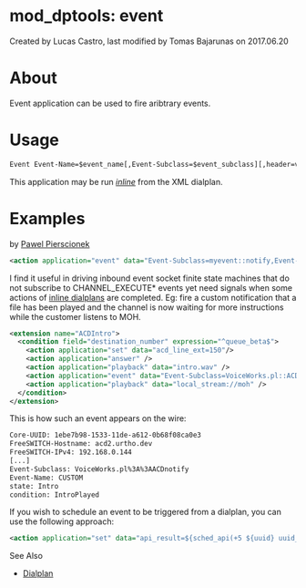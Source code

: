 
# mod_dptools: event 

 Created by  Lucas Castro, last modified by  Tomas Bajarunas on 2017.06.20

# About

Event application can be used to fire aribtrary events.

# Usage

```xml
Event Event-Name=$event_name[,Event-Subclass=$event_subclass][,header=value,header=value]
```

This application may be run _[inline](../../Dialplan/index.mdx#2-modules)_ from the XML dialplan.

# Examples

by [Pawel Pierscionek](https://freeswitch.org/confluence/display/~urtho)

```xml
<action application="event" data="Event-Subclass=myevent::notify,Event-Name=CUSTOM,key1=value1,key2=value2"/>
```

I find it useful in driving inbound event socket finite state machines that do not subscribe to CHANNEL\_EXECUTE\* events yet need signals when some actions of [inline dialplans](../../Dialplan/Inline-Dialplan_13173434.mdx#escaping) are completed. Eg: fire a custom notification that a file has been played and the channel is now waiting for more instructions while the customer listens to MOH.

```xml
<extension name="ACDIntro">
  <condition field="destination_number" expression="^queue_beta$">
    <action application="set" data="acd_line_ext=150"/>
    <action application="answer" />
    <action application="playback" data="intro.wav" />
    <action application="event" data="Event-Subclass=VoiceWorks.pl::ACDnotify,Event-Name=CUSTOM,state=Intro,condition=IntroPlayed"/>
    <action application="playback" data="local_stream://moh" />
  </condition>
</extension>
```

This is how such an event appears on the wire:

```xml
Core-UUID: 1ebe7b98-1533-11de-a612-0b68f08ca0e3
FreeSWITCH-Hostname: acd2.urtho.dev
FreeSWITCH-IPv4: 192.168.0.144
[...]
Event-Subclass: VoiceWorks.pl%3A%3AACDnotify
Event-Name: CUSTOM
state: Intro
condition: IntroPlayed
```

If you wish to schedule an event to be triggered from a dialplan, you can use the following approach:

```xml
<action application="set" data="api_result=${sched_api(+5 ${uuid} uuid_broadcast ${uuid} event::Event-Subclass=myevent-notify,Event-Name=CUSTOM)}"/>
```

See Also

* [Dialplan](../../Dialplan/index.mdx#0-about)



